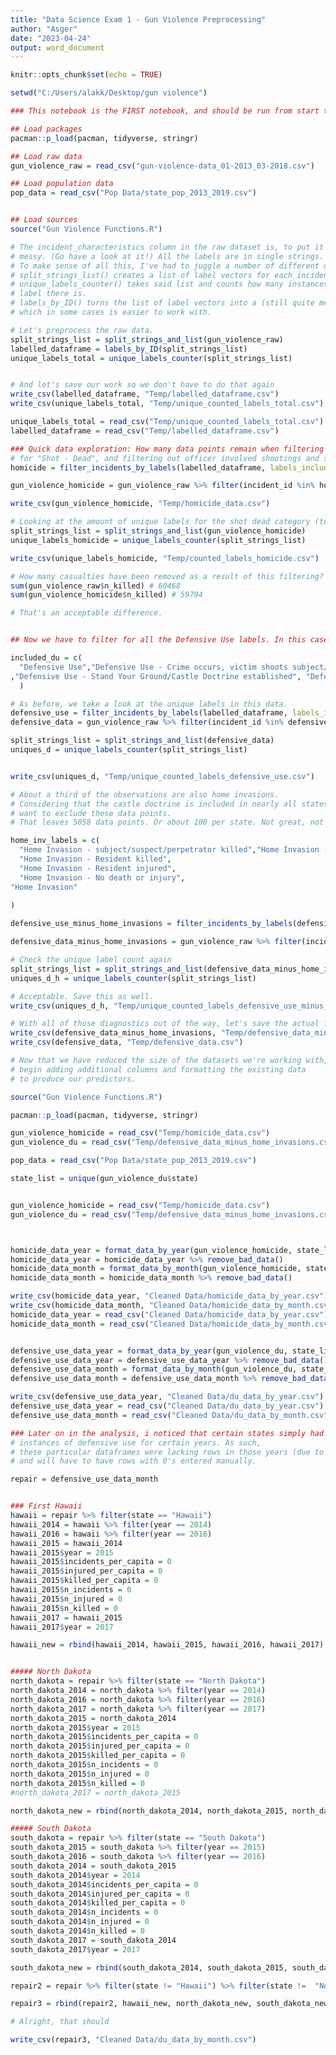 ---
title: "Data Science Exam 1 - Gun Violence Preprocessing"
author: "Asger"
date: "2023-04-24"
output: word_document
---

```{r setup, include=FALSE}
knitr::opts_chunk$set(echo = TRUE)
```

```{r}
setwd("C:/Users/alakk/Desktop/gun violence")

### This notebook is the FIRST notebook, and should be run from start to finish FIRST.

## Load packages
pacman::p_load(pacman, tidyverse, stringr)

## Load raw data
gun_violence_raw = read_csv("gun-violence-data_01-2013_03-2018.csv")

## Load population data
pop_data = read_csv("Pop Data/state_pop_2013_2019.csv")


## Load sources
source("Gun Violence Functions.R")

```


```{r Preprocessing - filter by labels}

# The incident_characteristics column in the raw dataset is, to put it mildly,
# messy. (Go have a look at it!) All the labels are in single strings.
# To make sense of all this, I've had to juggle a number of different data formats.
# split_strings_list() creates a list of label vectors for each incidents.
# unique_labels_counter() takes said list and counts how many instances of each
# label there is.
# labels_by_ID() turns the list of label vectors into a (still quite messy) dataframe,
# which in some cases is easier to work with.

# Let's preprocess the raw data.
split_strings_list = split_strings_and_list(gun_violence_raw)
labelled_dataframe = labels_by_ID(split_strings_list)
unique_labels_total = unique_labels_counter(split_strings_list)


# And let's save our work so we don't have to do that again
write_csv(labelled_dataframe, "Temp/labelled_dataframe.csv")
write_csv(unique_labels_total, "Temp/unique_counted_labels_total.csv")

```

```{r Quick data exploration before further preprocessing}

unique_labels_total = read_csv("Temp/unique_counted_labels_total.csv")
labelled_dataframe = read_csv("Temp/labelled_dataframe.csv")

### Quick data exploration: How many data points remain when filtering
# for "Shot - Dead", and filtering out officer involved shootings and suicides?
homicide = filter_incidents_by_labels(labelled_dataframe, labels_included = c("Shot - Dead (murder, accidental, suicide)"), labels_excluded =c("Officer Involved Shooting - subject/suspect/perpetrator killed", "Suicide^") )

gun_violence_homicide = gun_violence_raw %>% filter(incident_id %in% homicide$V1)

write_csv(gun_violence_homicide, "Temp/homicide_data.csv")

# Looking at the amount of unique labels for the shot dead category (to compare with the total data)
split_strings_list = split_strings_and_list(gun_violence_homicide)
unique_labels_homicide = unique_labels_counter(split_strings_list)

write_csv(unique_labels_homicide, "Temp/counted_labels_homicide.csv")

# How many casualties have been removed as a result of this filtering?
sum(gun_violence_raw$n_killed) # 60468
sum(gun_violence_homicide$n_killed) # 59794

# That's an acceptable difference.


## Now we have to filter for all the Defensive Use labels. In this case, we wont use any excluding labels.

included_du = c(
  "Defensive Use","Defensive Use - Crime occurs, victim shoots subject/suspect/perpetrator","Defensive Use - Good Samaritan/Third Party","Defensive use - No shots fired","Defensive Use - Shots fired, no injury/death"
,"Defensive Use - Stand Your Ground/Castle Doctrine established", "Defensive Use - Victim stops crime"
  )

# As before, we take a look at the unique labels in this data.
defensive_use = filter_incidents_by_labels(labelled_dataframe, labels_included = included_du)
defensive_data = gun_violence_raw %>% filter(incident_id %in% defensive_use$V1)

split_strings_list = split_strings_and_list(defensive_data)
uniques_d = unique_labels_counter(split_strings_list)


write_csv(uniques_d, "Temp/unique_counted_labels_defensive_use.csv")

# About a third of the observations are also home invasions.
# Considering that the castle doctrine is included in nearly all states, we
# want to exclude these data points.
# That leaves 5058 data points. Or about 100 per state. Not great, not terrible.

home_inv_labels = c(
  "Home Invasion - subject/suspect/perpetrator killed","Home Invasion - subject/suspect/perpetrator injured",
  "Home Invasion - Resident killed",
  "Home Invasion - Resident injured",
  "Home Invasion - No death or injury",
"Home Invasion"
  
)

defensive_use_minus_home_invasions = filter_incidents_by_labels(defensive_use, labels_included = included_du, labels_excluded =home_inv_labels)

defensive_data_minus_home_invasions = gun_violence_raw %>% filter(incident_id %in% defensive_use_minus_home_invasions$V1)

# Check the unique label count again
split_strings_list = split_strings_and_list(defensive_data_minus_home_invasions)
uniques_d_h = unique_labels_counter(split_strings_list)

# Acceptable. Save this as well.
write_csv(uniques_d_h, "Temp/unique_counted_labels_defensive_use_minus_home_invasions.csv")

# With all of those diagnostics out of the way, let's save the actual filtered data.
write_csv(defensive_data_minus_home_invasions, "Temp/defensive_data_minus_home_invasions.csv")
write_csv(defensive_data, "Temp/defensive_data.csv")
```



```{r Preprocessing 2 - format data}

# Now that we have reduced the size of the datasets we're working with, we can
# begin adding additional columns and formatting the existing data
# to produce our predictors.

source("Gun Violence Functions.R")

pacman::p_load(pacman, tidyverse, stringr)

gun_violence_homicide = read_csv("Temp/homicide_data.csv")
gun_violence_du = read_csv("Temp/defensive_data_minus_home_invasions.csv")

pop_data = read_csv("Pop Data/state_pop_2013_2019.csv")

state_list = unique(gun_violence_du$state)


gun_violence_homicide = read_csv("Temp/homicide_data.csv")
gun_violence_du = read_csv("Temp/defensive_data_minus_home_invasions.csv")



homicide_data_year = format_data_by_year(gun_violence_homicide, state_list)
homicide_data_year = homicide_data_year %>% remove_bad_data()
homicide_data_month = format_data_by_month(gun_violence_homicide, state_list)
homicide_data_month = homicide_data_month %>% remove_bad_data()

write_csv(homicide_data_year, "Cleaned Data/homicide_data_by_year.csv")
write_csv(homicide_data_month, "Cleaned Data/homicide_data_by_month.csv")
homicide_data_year = read_csv("Cleaned Data/homicide_data_by_year.csv")
homicide_data_month = read_csv("Cleaned Data/homicide_data_by_month.csv")


defensive_use_data_year = format_data_by_year(gun_violence_du, state_list) 
defensive_use_data_year = defensive_use_data_year %>% remove_bad_data()
defensive_use_data_month = format_data_by_month(gun_violence_du, state_list) 
defensive_use_data_month = defensive_use_data_month %>% remove_bad_data()

write_csv(defensive_use_data_year, "Cleaned Data/du_data_by_year.csv")
defensive_use_data_year = read_csv("Cleaned Data/du_data_by_year.csv")
defensive_use_data_month = read_csv("Cleaned Data/du_data_by_month.csv")

### Later on in the analysis, i noticed that certain states simply had no 
# instances of defensive use for certain years. As such,
# these particular dataframes were lacking rows in those years (due to how the functions are constructed)
# and will have to have rows with 0's entered manually.

repair = defensive_use_data_month


### First Hawaii
hawaii = repair %>% filter(state == "Hawaii")
hawaii_2014 = hawaii %>% filter(year == 2014)
hawaii_2016 = hawaii %>% filter(year == 2016)
hawaii_2015 = hawaii_2014
hawaii_2015$year = 2015
hawaii_2015$incidents_per_capita = 0
hawaii_2015$injured_per_capita = 0
hawaii_2015$killed_per_capita = 0
hawaii_2015$n_incidents = 0
hawaii_2015$n_injured = 0
hawaii_2015$n_killed = 0
hawaii_2017 = hawaii_2015
hawaii_2017$year = 2017

hawaii_new = rbind(hawaii_2014, hawaii_2015, hawaii_2016, hawaii_2017)


##### North Dakota
north_dakota = repair %>% filter(state == "North Dakota")
north_dakota_2014 = north_dakota %>% filter(year == 2014)
north_dakota_2016 = north_dakota %>% filter(year == 2016)
north_dakota_2017 = north_dakota %>% filter(year == 2017)
north_dakota_2015 = north_dakota_2014
north_dakota_2015$year = 2015
north_dakota_2015$incidents_per_capita = 0
north_dakota_2015$injured_per_capita = 0
north_dakota_2015$killed_per_capita = 0
north_dakota_2015$n_incidents = 0
north_dakota_2015$n_injured = 0
north_dakota_2015$n_killed = 0
#north_dakota_2017 = north_dakota_2015

north_dakota_new = rbind(north_dakota_2014, north_dakota_2015, north_dakota_2016, north_dakota_2017)

##### South Dakota
south_dakota = repair %>% filter(state == "South Dakota")
south_dakota_2015 = south_dakota %>% filter(year == 2015)
south_dakota_2016 = south_dakota %>% filter(year == 2016)
south_dakota_2014 = south_dakota_2015
south_dakota_2014$year = 2014
south_dakota_2014$incidents_per_capita = 0
south_dakota_2014$injured_per_capita = 0
south_dakota_2014$killed_per_capita = 0
south_dakota_2014$n_incidents = 0
south_dakota_2014$n_injured = 0
south_dakota_2014$n_killed = 0
south_dakota_2017 = south_dakota_2014
south_dakota_2017$year = 2017

south_dakota_new = rbind(south_dakota_2014, south_dakota_2015, south_dakota_2016, south_dakota_2017)

repair2 = repair %>% filter(state != "Hawaii") %>% filter(state !=  "North Dakota") %>% filter(state !=  "South Dakota")

repair3 = rbind(repair2, hawaii_new, north_dakota_new, south_dakota_new)

# Alright, that should

write_csv(repair3, "Cleaned Data/du_data_by_month.csv")
```

